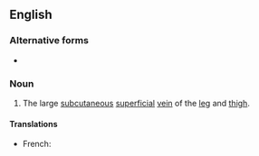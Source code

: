 ==English==

===Alternative forms===
* {{l|en|greater saphenous vein}}

===Noun===
{{en-noun}}
{{wikipedia}}

# {{lb|en|anatomy}} The large [[subcutaneous]] [[superficial]] [[vein]] of the [[leg]] and [[thigh]].

====Translations====
{{trans-top|}}
* French: {{t|fr|veine grande saphène|f}}
{{trans-mid}}
{{trans-bottom}}
